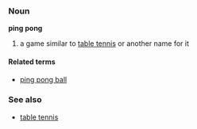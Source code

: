 ===Noun===
'''ping pong'''

# a game similar to [[table tennis]] or another name for it

====Related terms====
*[[ping pong ball]]

===See also===
*[[table tennis]]

<!-- there is a verb also but not sure if it's hyphenated, unhyphenated, or both -->